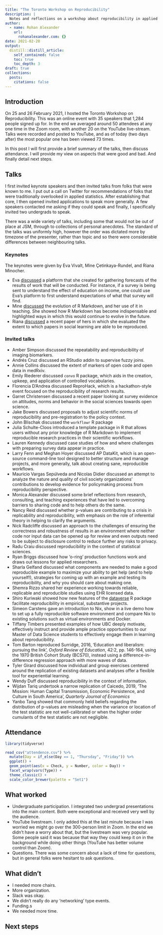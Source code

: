 ```yaml
---
title: "The Toronto Workshop on Reproducibility"
description: |
  Notes and reflections on a workshop about reproducibility in applied statistics.
author:
  - name: Rohan Alexander
    url:
      rohanalexander.com: {}
date: 2021-02-28
output:
  distill::distill_article:
    self_contained: false
    toc: true
    toc_depth: 3
draft: true
collections:
  posts:
    citations: false
---
```



## Introduction

On 25 and 26 February 2021, I hosted the Toronto Workshop on Reproducibility. This was an online event with 35 speakers that 1,284 people signed up for. In the end we averaged around 50 attendees at any one time in the Zoom room, with another 20 on the YouTube live-stream. Talks were recorded and posted to YouTube, and as of today (two days after) the most popular one has been viewed 73 times.

In this post I will first provide a brief summary of the talks, then discuss attendance. I will provide my view on aspects that were good and bad. And finally detail next steps.


## Talks

I first invited keynote speakers and then invited talks from folks that were known to me. I put out a call on Twitter for recommendations of folks that were traditionally overlooked in applied statistics. After establishing that core, I then opened invited applications to speak more generally. A few speakers contacted me asking if they could speak and finally, I specifically invited two undergrads to speak.

There was a wide variety of talks, including some that would not be out of place at JSM, through to collections of personal anecdotes. The standard of the talks was uniformly high, however the order was dictated more by timezone of the presenter, rather than topic and so there were considerable differences between neighbouring talks.

### Keynotes

The keynotes were given by Eva Vivalt, Mine Çetinkaya-Rundel, and Riana Minocher. 

- Eva [discussed](https://youtu.be/0WZUzf2oSGY) a platform that she created for gathering forecasts of the results of work that will be conducted. For instance, if a survey is being sent to understand the effect of education on income, one could use Eva's platform to first understand expectations of what that survey will find. 
- Mine [discussed](https://youtu.be/ANH2tv2vkew) the evolution of R Markdown, and her use of it in teaching. She showed how R Markdown has become indispensable and highlighted ways in which this would continue to evolve in the future.
- Riana [discussed](https://youtu.be/O3t8TwWeli0) a recent paper of hers in which she evaluated the extent to which papers in social learning are able to be reproduced. 


### Invited talks

- Amber Simpson discussed the repeatability and reproducibility of imaging biomarkers.
- Andrés Cruz discussed an RStudio addin to supervise fuzzy joins. 
- Annie Collins discussed the extent of markers of open code and open data in medRxiv.
- Emily Riederer discussed `convo` R package, which aids in the creation, upkeep, and application of controlled vocabularies.
- Florencia D'Andrea discussed ReproHack, which is a hackathon-style event focused on the reproducibility of research results. 
- Garret Christensen discussed a recent paper looking at survey evidence on attitudes, norms and behavior in the social sciences towards open science. 
- Jake Bowers discussed proposals to adjust scientific norms of reproducibility and pre-registration to the policy context.
- John Blischak discussed the `workflowr` R package
- Julia Schulte-Cloos introduced a template package in R that allows users without any prior knowledge of R Markdown to implement reproducible research practices in their scientific workflows. 
- Lauren Kennedy discussed case studies of how and where challenges with preparing survey data appear in practice. 
- Larry Fenn and Meghan Hoyer discussed AP DataKit, which is an open-source command-line tool designed to better structure and manage projects, and more generally, talk about creating sane, reproducible workflows.
- Mauricio Vargas Sepúlveda and Nicolas Didier discussed an attempt to analyze the nature and quality of civil society organizations' contributions to develop evidence for policymaking process from reproducibility perspective.  
- Monica Alexander discussed some brief reflections from research, consulting, and teaching experiences that have led to overcoming barriers to sharing code and to help others do the same.  
- Nancy Reid discussed whether p-values are contributing to a crisis in replicability and reproducibility, with emphasis on the role of inferential theory in helping to clarify the arguments.
- Nick Radcliffe discussed an approach to the challenges of ensuring the correctness and robustness of results in an environment where neither code nor input data can be opened up for review and even outputs need to be subject to disclosure control to reduce further any risks to privacy. 
- Radu Craiu discussed reproducibility in the context of statistical sciences.
- Ryan Briggs discussed how 'o-ring' production functions work and draws out lessons for applied researchers.
- Sharla Gelfand discussed what components are needed to make a good reproducible example to maximize your ability to get help (and to help yourself!), strategies for coming up with an example and testing its reproducibility, and why you should care about making one.
- Shemra Rizzo shared her experience working towards reliable, replicable and reproducible studies using EHR licensed data.
- Shiro Kuriwaki showed how new features of the [dataverse](https://github.com/IQSS/dataverse-client-r) R package facilitate reproducibility in empirical, substantive projects. 
- Simeon Carstens gave an introduction to Nix, show in a live demo how to set up a fully reproducible software environment and compare Nix to existing solutions such as virtual environments and Docker.
- Tiffany Timbers presented examples of how UBC deeply motivate, effectively instruct and provide ample practice opportunities to our Master of Data Science students to effectively engage them in learning about reproducibility.
- Tom Barton reproduced Surridge, 2016, 'Education and liberalism: pursuing the link', *Oxford Review of Education*, 42:2, pp. 146-164, using the 1970 British Cohort Study (BCS70), instead using a difference-in-difference regression approach with more waves of data. 
- Tyler Girard discussed how individual and group exercises centered around the replication of existing datasets and analyses offer a flexible tool for experiential learning. 
- Wendy Duff discussed reproducibility in the context of information.
- Wijdan Tariq undertook a narrow replication of Caicedo, 2019, 'The Mission: Human Capital Transmission, Economic Persistence, and Culture in South America', *Quarterly Journal of Economics*
- Yanbo Tang showed that commonly held beliefs regarding the distribution of p-values are misleading when the variance or location of the test statistic are not well-calibrated or when the higher order cumulants of the test statistic are not negligible. 


## Attendance

```r
library(tidyverse)

read_csv("attendence.csv") %>% 
  mutate(Day = if_else(Day == 1, "Thursday", "Friday")) %>% 
  ggplot() +
  geom_point(aes(x = Check, y = Number, color = Day)) +
  facet_wrap(vars(Type)) +
  theme_classic() + 
  scale_color_brewer(palette = "Set1")
```




## What worked

- Undergraduate participation. I integrated two undergrad presentations into the main content. Both were exceptional and received very well by the audience.
- YouTube livestream. I only added this at the last minute because I was worried we might go over the 300-person limit in Zoom. In the end we didn't have a worry about that, but the livestream was very popular. Some people said it was because that way they could keep it on in the background while doing other things (YouTube has better volume control than Zoom).
- Questions. There was some concern about a lack of time for questions, but in general folks were hesitant to ask questions.


## What didn't

- I needed more chairs.
- More organization.
- Slack was okay.
- We didn't really do any 'networking' type events.
- Funding.s
- We needed more time.

## Next steps


